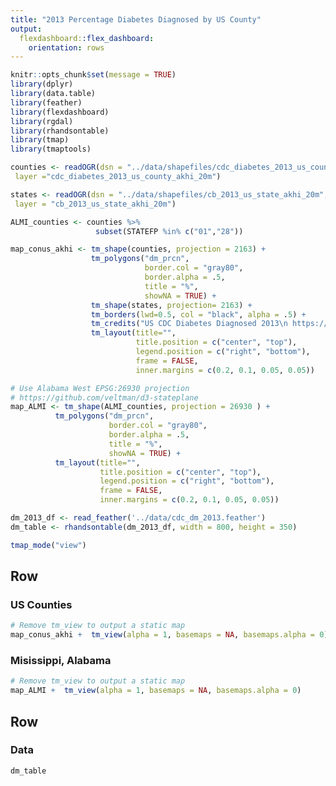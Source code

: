 ```yaml
---
title: "2013 Percentage Diabetes Diagnosed by US County"
output:
  flexdashboard::flex_dashboard:
    orientation: rows
---
```


```r
knitr::opts_chunk$set(message = TRUE)
library(dplyr)
library(data.table)
library(feather)
library(flexdashboard)
library(rgdal)
library(rhandsontable)
library(tmap)
library(tmaptools)

counties <- readOGR(dsn = "../data/shapefiles/cdc_diabetes_2013_us_county_akhi_20m",
 layer ="cdc_diabetes_2013_us_county_akhi_20m")

states <- readOGR(dsn = "../data/shapefiles/cb_2013_us_state_akhi_20m",
 layer = "cb_2013_us_state_akhi_20m")

ALMI_counties <- counties %>%
                   subset(STATEFP %in% c("01","28"))

map_conus_akhi <- tm_shape(counties, projection = 2163) +
                  tm_polygons("dm_prcn",
                              border.col = "gray80",
                              border.alpha = .5,
                              title = "%",
                              showNA = TRUE) +
                  tm_shape(states, projection= 2163) +
                  tm_borders(lwd=0.5, col = "black", alpha = .5) +
                  tm_credits("US CDC Diabetes Diagnosed 2013\n https://www.cdc.gov/diabetes/atlas/countydata") +
                  tm_layout(title="",
                            title.position = c("center", "top"),
                            legend.position = c("right", "bottom"),
                            frame = FALSE,
                            inner.margins = c(0.2, 0.1, 0.05, 0.05))

# Use Alabama West EPSG:26930 projection                            
# https://github.com/veltman/d3-stateplane
map_ALMI <- tm_shape(ALMI_counties, projection = 26930 ) +
          tm_polygons("dm_prcn",
                      border.col = "gray80",
                      border.alpha = .5,
                      title = "%",
                      showNA = TRUE) +
          tm_layout(title="",
                    title.position = c("center", "top"),
                    legend.position = c("right", "bottom"),
                    frame = FALSE,
                    inner.margins = c(0.2, 0.1, 0.05, 0.05))

dm_2013_df <- read_feather('../data/cdc_dm_2013.feather')
dm_table <- rhandsontable(dm_2013_df, width = 800, height = 350)

tmap_mode("view")
```


Row {data-height=600}
-------------------------------------
### US Counties

```r
# Remove tm_view to output a static map
map_conus_akhi +  tm_view(alpha = 1, basemaps = NA, basemaps.alpha = 0)
```

### Misissippi, Alabama

```r
# Remove tm_view to output a static map
map_ALMI +  tm_view(alpha = 1, basemaps = NA, basemaps.alpha = 0)
```

Row {data-height=310}
-------------------------------------

### Data

```r
dm_table
```
